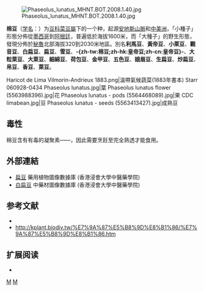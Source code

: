{{noteTA|G1=餐飲}}
{{expand|time=2016-04-19T15:30:58+00:00}}
{{no footnotes|time=2016-04-19T15:30:58+00:00}}
{{Speciesbox
| genus = Phaseolus
| species = lunatus
| authority = [[卡尔·林奈|L.]]
| image = Phaseolus lunatus Blanco2.369-cropped.jpg
| image_caption = 利馬豆
}}
[[File:Phaseolus_lunatus_MHNT.BOT.2008.1.40.jpg|thumb]]

'''棉豆'''（[[学名|学名]]：{{lang|la|'''''Phaseolus lunatus'''''}}）为[[豆科|豆科]][[菜豆屬|菜豆屬]]下的一个种，起源[[安地斯山脈|安地斯山脈]]和[[中美洲|中美洲]]，「小種子」形態分佈從[[墨西哥|墨西哥]]到[[阿根廷|阿根廷]]，普遍低於海拔1600米，而「大種子」的野生形態，發現分佈於[[秘魯|秘魯]]北部海拔320到2030米地區。別名'''利馬豆'''、'''黃帝豆'''、'''小萊豆'''、'''觀音豆'''、'''白扁豆'''、'''扁豆'''、'''雪豆'''、'''-{zh-tw:棉豆;zh-hk:皇帝豆;zh-cn:皇帝豆}-'''、'''大粒萊豆'''、'''大萊豆'''、'''細綿豆'''、'''荷包豆'''、'''金甲豆'''、'''五色豆'''、'''娥眉豆'''、'''生扁豆'''、'''炒扁豆'''、'''帛豆'''、'''香豆'''、'''萊豆'''。
<gallery>
Haricot de Lima Vilmorin-Andrieux 1883.png|溫帶氣候蔬菜(1883年書本)
Starr 060928-0434 Phaseolus lunatus.jpg|葉
Phaseolus lunatus flower (5563988396).jpg|花
Phaseolus lunatus - pods (5564468089).jpg|果
CDC limabean.jpg|豆
Phaseolus lunatus - seeds (5563413427).jpg|成熟豆
</gallery>

== 毒性 ==
棉豆含有有毒的凝聚素——{{le|植物凝聚素|Phytohaemagglutinin}}，因此需要烹飪至完全熟透才能食用。

==外部連結==
*[https://libproject.hkbu.edu.hk/was40/detail?lang=ch&channelid=1288&searchword=herb_id=D00317  扁豆] {{Wayback|url=https://libproject.hkbu.edu.hk/was40/detail?lang=ch&channelid=1288&searchword=herb_id=D00317 |date=20210603080403 }} 藥用植物圖像數據庫 (香港浸會大學中醫藥學院) {{zh}}{{en}}
*[https://sys01.lib.hkbu.edu.hk/cmed/mmid/detail.php?pid=B00152 白扁豆] 中藥材圖像數據庫  (香港浸會大學中醫藥學院) {{zh}}{{en}} 



== 参考文献 ==
* {{CPNI| zh=棉豆 | id=260-06425 | binomial=Phaseolus lunatus | authority=L. | var= | accessdate=2013-01-18}}
* http://kplant.biodiv.tw/%E7%9A%87%E5%B8%9D%E8%B1%86/%E7%9A%87%E5%B8%9D%E8%B1%86.htm {{Wayback|url=http://kplant.biodiv.tw/%E7%9A%87%E5%B8%9D%E8%B1%86/%E7%9A%87%E5%B8%9D%E8%B1%86.htm |date=20120920040100 }}

== 扩展阅读 ==
* {{wikispecies-inline|Phaseolus lunatus|棉豆}}

{{Taxonbar}}

[[Category:菜豆屬|M]]
[[Category:卡尔·林奈命名的生物分类|M]]


{{植物小作品}}